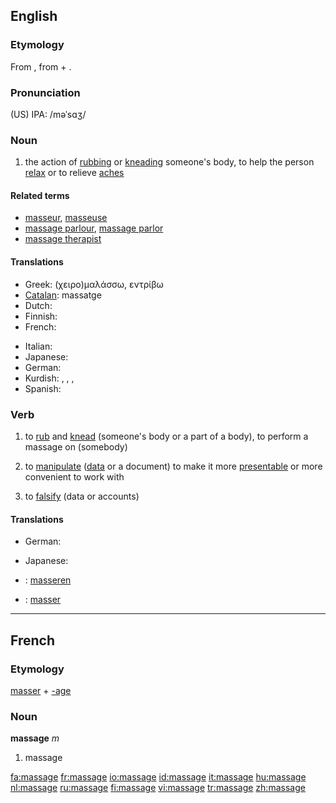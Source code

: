 {{see|Massage}}
==English==

===Etymology===
From {{F.}} {{term|massage|lang=fr}}, from {{term|masser||to [[mass]]}} + {{term|-age}}.

===Pronunciation===
(US) IPA: /məˈsɑʒ/

===Noun===
{{wikipedia}}
{{en-noun}}

# the action of [[rub]]bing or [[knead]]ing someone's body, to help the person [[relax]] or to relieve [[ache]]s

====Related terms====
* [[masseur]], [[masseuse]]
* [[massage parlour]], [[massage parlor]]
* [[massage therapist]]

====Translations====
{{top}}
* Greek: (χειρο)μαλάσσω, εντρίβω
* [[Catalan]]: massatge {{m}}
* Dutch: {{t+|nl|massage|f}}
* Finnish: {{t+|fi|hieronta}}
* French: {{t+|fr|massage|m}}
{{mid}}
* Italian: {{t+|it|massaggio|m}}
* Japanese: {{t|ja|マッサージ|tr=massāji}}
* German: {{t+|de|Massage|f}}
* Kurdish: {{t|ku|gemirandin|f}}, {{t|ku|perixandin|f}}, {{t|ku|mistdan|f}}, {{t|ku|masaj|f}}
* Spanish: {{t-|es|masaje|m}}
{{bottom}}

===Verb===
{{en-verb|massag|ing}}

#{{transitive}} to [[rub]] and [[knead]] (someone's body or a part of a body), to perform a massage on (somebody)
#{{transitive}} to [[manipulate]] ([[data]] or a document) to make it more [[presentable]] or more convenient to work with
#{{transitive}} to [[falsify]] (data or accounts)

====Translations====
{{trans-top|to perform a massage on somebody}}
* German: {{t+|de|massieren}}
{{trans-mid}}
* Japanese: {{t|ja|マッサージする|tr=massāji suru}}
{{trans-bottom}}

{{trans-top|to manipulate data or a document}}
{{trans-mid}}
{{trans-bottom}}

{{trans-top|to falsify data or accounts}}
{{trans-mid}}
{{trans-bottom}}

{{checktrans-top}}
* {{ttbc|Dutch}}: [[masseren]]
* {{ttbc|French}}: [[masser]]
{{checktrans-bottom}}

----

==French==

===Etymology===
[[masser]] + [[-age]]

===Noun===
'''massage''' ''m''

# massage

[[fa:massage]]
[[fr:massage]]
[[io:massage]]
[[id:massage]]
[[it:massage]]
[[hu:massage]]
[[nl:massage]]
[[ru:massage]]
[[fi:massage]]
[[vi:massage]]
[[tr:massage]]
[[zh:massage]]